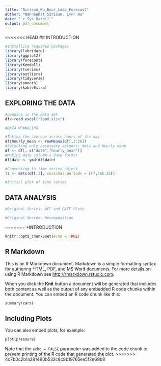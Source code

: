 ```yaml
---
title: "Sirison_Wu_Hour_Load_Forecast"
author: "Nannaphat Sirison, Lynn Wu"
date: "`r Sys.Date()`"
output: pdf_document
---
```


<<<<<<< HEAD
## INTRODUCTION

```r
#Installing required packages
library(lubridate)
library(ggplot2)
library(forecast)  
library(Kendall)
library(tseries)
library(outliers)
library(tidyverse)
library(smooth)
library(kableExtra)
```

## EXPLORING THE DATA

```r
#Loading in the data set
df<-read_excel("load.xlsx")
```

```r
#DATA WRANGLING 

#Taking the average across hours of the day 
df$hourly_mean <- rowMeans(df[,3:26])
#Selecting only necessary columns: data and hourly mean
df <- df[, c("date","hourly_mean")]
#Making date column a date format
df$date <- ymd(df$date)

```

```r
#Converting to time series object 
ts <- msts(df[,2], seasonal.periods = c(7,365.25))
```

```r
#Initial plot of time series
```


## DATA ANALYSIS

```r
#Original Series: ACF and PACF Plots
```

```r
#Original Series: Decomposition 
```





=======
*INTRODUCTION

```r
knitr::opts_chunk$set(echo = TRUE)
```

## R Markdown

This is an R Markdown document. Markdown is a simple formatting syntax for authoring HTML, PDF, and MS Word documents. For more details on using R Markdown see <http://rmarkdown.rstudio.com>.

When you click the **Knit** button a document will be generated that includes both content as well as the output of any embedded R code chunks within the document. You can embed an R code chunk like this:

```r
summary(cars)
```

## Including Plots

You can also embed plots, for example:

```r
plot(pressure)
```

Note that the `echo = FALSE` parameter was added to the code chunk to prevent printing of the R code that generated the plot.
>>>>>>> 4c7b0c2b1a281490b532c8c9b19765ee5f2e69b8
